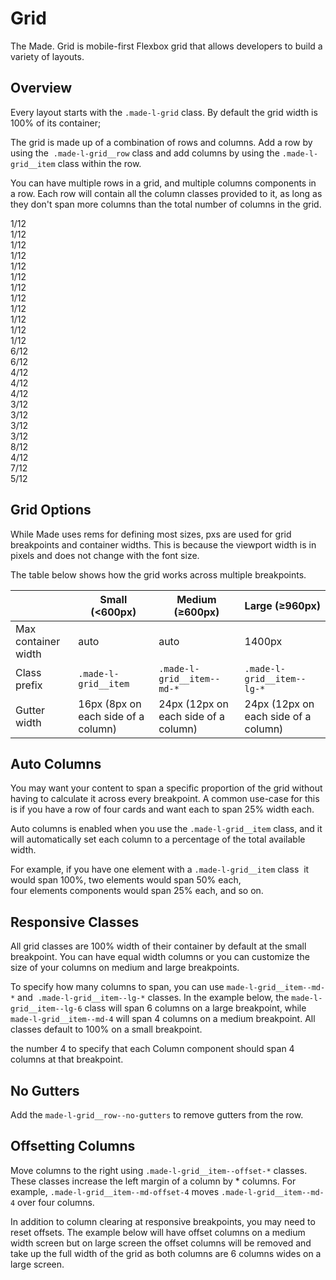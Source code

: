 
<Meta title="Foundations/Grid" />

# Grid

The Made. Grid is mobile-first Flexbox grid that allows developers to build a variety of layouts.

## Overview

Every layout starts with the `.made-l-grid` class. By default the grid width is 100% of its container;

The grid is made up of a combination of rows and columns. Add a row by using the  `.made-l-grid__row` class and add columns by using the `.made-l-grid__item` class within the row.

You can have multiple rows in a grid, and multiple columns components in a row. Each row will contain all the column classes provided to it, as long as they don't span more columns than the total number of columns in the grid.

<Canvas>
  <Story name="Overview">
    <div class="made-l-grid">
      <div class="made-l-grid__row">
        <div class="made-l-grid__item">
          <div class="made-s-grid-block">1/12</div>
        </div>
        <div class="made-l-grid__item">
          <div class="made-s-grid-block">1/12</div>
        </div>
        <div class="made-l-grid__item">
          <div class="made-s-grid-block">1/12</div>
        </div>
        <div class="made-l-grid__item">
          <div class="made-s-grid-block">1/12</div>
        </div>
        <div class="made-l-grid__item">
          <div class="made-s-grid-block">1/12</div>
        </div>
        <div class="made-l-grid__item">
          <div class="made-s-grid-block">1/12</div>
        </div>
        <div class="made-l-grid__item">
          <div class="made-s-grid-block">1/12</div>
        </div>
        <div class="made-l-grid__item">
          <div class="made-s-grid-block">1/12</div>
        </div>
        <div class="made-l-grid__item">
          <div class="made-s-grid-block">1/12</div>
        </div>
        <div class="made-l-grid__item">
          <div class="made-s-grid-block">1/12</div>
        </div>
        <div class="made-l-grid__item">
          <div class="made-s-grid-block">1/12</div>
        </div>
        <div class="made-l-grid__item">
          <div class="made-s-grid-block">1/12</div>
        </div>
      </div>
      <div class="made-l-grid__row">
        <div class="made-l-grid__item">
          <div class="made-s-grid-block">6/12</div>
        </div>
        <div class="made-l-grid__item">
          <div class="made-s-grid-block">6/12</div>
        </div>
      </div>
      <div class="made-l-grid__row">
        <div class="made-l-grid__item made-l-grid__item--md-4">
          <div class="made-s-grid-block">4/12</div>
        </div>
        <div class="made-l-grid__item made-l-grid__item--md-4">
          <div class="made-s-grid-block">4/12</div>
        </div>
        <div class="made-l-grid__item made-l-grid__item--md-4">
          <div class="made-s-grid-block">4/12</div>
        </div>
      </div>
      <div class="made-l-grid__row">
        <div class="made-l-grid__item made-l-grid__item--md-3">
          <div class="made-s-grid-block">3/12</div>
        </div>
        <div class="made-l-grid__item made-l-grid__item--md-3">
          <div class="made-s-grid-block">3/12</div>
        </div>
        <div class="made-l-grid__item made-l-grid__item--md-3">
          <div class="made-s-grid-block">3/12</div>
        </div>
        <div class="made-l-grid__item made-l-grid__item--md-3">
          <div class="made-s-grid-block">3/12</div>
        </div>
      </div>
      <div class="made-l-grid__row">
        <div class="made-l-grid__item made-l-grid__item--md-8">
          <div class="made-s-grid-block">8/12</div>
        </div>
        <div class="made-l-grid__item made-l-grid__item--md-4">
          <div class="made-s-grid-block">4/12</div>
        </div>
      </div>
      <div class="made-l-grid__row">
        <div class="made-l-grid__item made-l-grid__item--md-7">
          <div class="made-s-grid-block">7/12</div>
        </div>
        <div class="made-l-grid__item made-l-grid__item--md-5">
          <div class="made-s-grid-block">5/12</div>
        </div>
      </div>
    </div>
  </Story>
</Canvas>

## Grid Options

While Made uses rems for defining most sizes, pxs are used for grid breakpoints and container widths.
This is because the viewport width is in pixels and does not change with the font size.

The table below shows how the grid works across multiple breakpoints.

|                     | Small (<600px)                      | Medium (≥600px)                      | Large (≥960px)                      |
| ------------------- | ----------------------------------- | ------------------------------------ | ------------------------------------ |
| Max container width | auto                                | auto                                 | 1400px                               |
| Class prefix        | `.made-l-grid__item`                | `.made-l-grid__item--md-*`           | `.made-l-grid__item--lg-*`           |
| Gutter width        | 16px (8px on each side of a column) | 24px (12px on each side of a column) | 24px (12px on each side of a column) |

## Auto Columns

You may want your content to span a specific proportion of the grid without having to calculate it across every breakpoint.
A common use-case for this is if you have a row of four cards and want each to span 25% width each.

Auto columns is enabled when you use the `.made-l-grid__item` class, and it will automatically set each column to a percentage of the total available width.

For example, if you have one element with a `.made-l-grid__item` class  it would span 100%, two elements would span 50% each,
four elements components would span 25% each, and so on.

<Canvas>
  <Story name="Auto Columns">
    <div class="made-l-grid">
      <div class="made-l-grid__row">
        <div class="made-l-grid__item">
          <div class="made-s-grid-block"></div>
        </div>
        <div class="made-l-grid__item">
          <div class="made-s-grid-block"></div>
        </div>
        <div class="made-l-grid__item">
          <div class="made-s-grid-block"></div>
        </div>
        <div class="made-l-grid__item">
          <div class="made-s-grid-block"></div>
        </div>
      </div>
    </div>
  </Story>
</Canvas>

## Responsive Classes

All grid classes are 100% width of their container by default at the small breakpoint.
You can have equal width columns or you can customize the size of your columns on medium and large breakpoints.

To specify how many columns to span, you can use `made-l-grid__item--md-*` and  `.made-l-grid__item--lg-*` classes.
In the example below, the `made-l-grid__item--lg-6` class will span 6 columns on a large breakpoint, while `made-l-grid__item--md-4` will span 4 columns on a medium breakpoint.
All classes default to 100% on a small breakpoint.

the number 4 to specify that each Column component should span 4 columns at that breakpoint.

<Canvas>
  <Story name="Breakpoints">
    <div class="made-l-grid">
      <div class="made-l-grid__row">
        <div class="made-l-grid__item made-l-grid__item--md-4 made-l-grid__item--lg-6">
          <div class="made-s-grid-block"></div>
        </div>
        <div class="made-l-grid__item made-l-grid__item--md-4 made-l-grid__item--lg-6">
          <div class="made-s-grid-block"></div>
        </div>
      </div>
    </div>
  </Story>
</Canvas>

## No Gutters

Add the `made-l-grid__row--no-gutters` to remove gutters from the row.

<Canvas>
  <Story name="No Gutters">
    <div class="made-l-grid">
      <div class="made-l-grid__row made-l-grid__row--no-gutters">
        <div class="made-l-grid__item">
          <div class="made-s-grid-block"></div>
        </div>
        <div class="made-l-grid__item">
          <div class="made-s-grid-block"></div>
        </div>
        <div class="made-l-grid__item">
          <div class="made-s-grid-block"></div>
        </div>
        <div class="made-l-grid__item">
          <div class="made-s-grid-block"></div>
        </div>
      </div>
    </div>
  </Story>
</Canvas>

## Offsetting Columns

Move columns to the right using `.made-l-grid__item--offset-*` classes. These classes increase the left margin of a column by \* columns. For example, `.made-l-grid__item--md-offset-4` moves `.made-l-grid__item--md-4` over four columns.

<Canvas>
  <Story name="Offsetting Columns">
    <div class="made-l-grid">
      <div class="made-l-grid__row">
        <div class="made-l-grid__item--md-4">
          <div class="made-s-grid-block"></div>
        </div>
        <div class="made-l-grid__item--md-4 made-l-grid__item--md-offset-4">
          <div class="made-s-grid-block"></div>
        </div>
      </div>
      <div class="made-l-grid__row">
        <div class="made-l-grid__item--md-3 made-l-grid__item--md-offset-3">
          <div class="made-s-grid-block"></div>
        </div>
        <div class="made-l-grid__item--md-3 made-l-grid__item--md-offset-3">
          <div class="made-s-grid-block"></div>
        </div>
      </div>
      <div class="made-l-grid__row">
        <div class="made-l-grid__item--md-6 made-l-grid__item--md-offset-3">
          <div class="made-s-grid-block"></div>
        </div>
      </div>
    </div>
  </Story>
</Canvas>

In addition to column clearing at responsive breakpoints, you may need to reset offsets. The example below will have offset columns on a medium width screen but on large screen the offset columns will be removed and take up the full width of the grid as both columns are 6 columns wides on a large screen.

<Canvas>
  <Story name="Reset Offset Columns">
    <div class="made-l-grid">
      <div class="made-l-grid__row">
        <div class="made-l-grid__item--md-5 made-l-grid__item--lg-6">
          <div class="made-s-grid-block"></div>
        </div>
        <div class="made-l-grid__item--md-5 made-l-grid__item--md-offset-2 made-l-grid__item--lg-6 made-l-grid__item--lg-offset-0">
          <div class="made-s-grid-block"></div>
        </div>
      </div>
    </div>
  </Story>
</Canvas>

